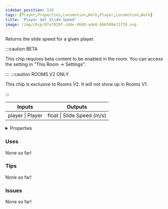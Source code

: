 ```yaml
---
sidebar_position: 539
tags: [Player,Properties,Locomotion,Walk,Player,Locomotion,Walk]
title: 'Player Get Slide Speed'
image: /img/chip/87a7028f-cdde-4660-ade6-666509e137f8.svg
---
```


Returns the slide speed for a given player.

:::caution BETA

This chip requires beta content to be enabled in the room. You can access the setting in "This Room -> Settings".

:::
:::caution ROOMS V2 ONLY

This chip is exclusive to Rooms V2. It will not show up in Rooms V1.

:::


<IChip uuid="87a7028f-cdde-4660-ade6-666509e137f8"/>

<table><thead><tr><th>Inputs</th><th>Outputs</th></tr></thead><tbody><tr><td>player | Player</td><td>float | Slide Speed (m/s)</td></tr></tbody></table>

<details>
  <summary>Properties</summary>
  <div>
    <div>
    <table>
      <tbody>
        <tr>
          <td>Is beta required?</td>
          <td>Yes</td>
        </tr>
        <tr>
          <td>Is chip a trolling risk?</td>
          <td>No</td>
        </tr>
        <tr>
          <td>Is chip a role assignment risk?</td>
          <td>No</td>
        </tr>
        <tr>
          <td>Chip UUID</td>
          <td>87a7028f-cdde-4660-ade6-666509e137f8</td>
        </tr>
        <tr>
          <td>Room availability</td>
          <td>Rooms V2 only</td>
        </tr>
      </tbody>
    </table>
    </div>
  </div>
</details>

### Uses

None so far!

### Tips

None so far!

### Issues

None so far!